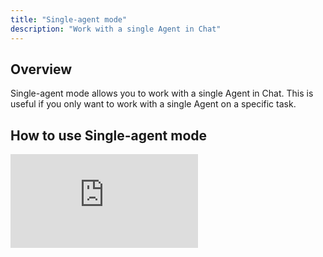 ```yaml
---
title: "Single-agent mode"
description: "Work with a single Agent in Chat"
---
```


## Overview

Single-agent mode allows you to work with a single Agent in Chat. This is useful if you only want to work with a single Agent on a specific task.    

## How to use Single-agent mode

<div style={{ width:"100%",position:"relative",paddingTop:"56.25%" }}>
<iframe src="https://app.supademo.com/embed/cmfgg0mt8bzxg39ozj0iqb13s" frameBorder="0" title="How to set up Google Drive as a source of Knowledge" allow="clipboard-write" webkitallowfullscreen="true" mozallowfullscreen="true" allowfullscreen style={{ position:"absolute",top:0,left:0,width:"100%",height:"100%",border:"3px solid #5E43CE",borderRadius:"10px" }} />
</div>

1. Set your Chat to Single-agent mode
2. Select the Agent you want to work with and start chatting to it
3. Press enter or click the arrow button to send your message and start chatting!

## Frequently asked questions (FAQs)

<AccordionGroup>
    <Accordion title="Can I work with multiple Agents in Single-agent mode?">No, you can only work with a single Agent in Single-agent mode.</Accordion>
</AccordionGroup>
